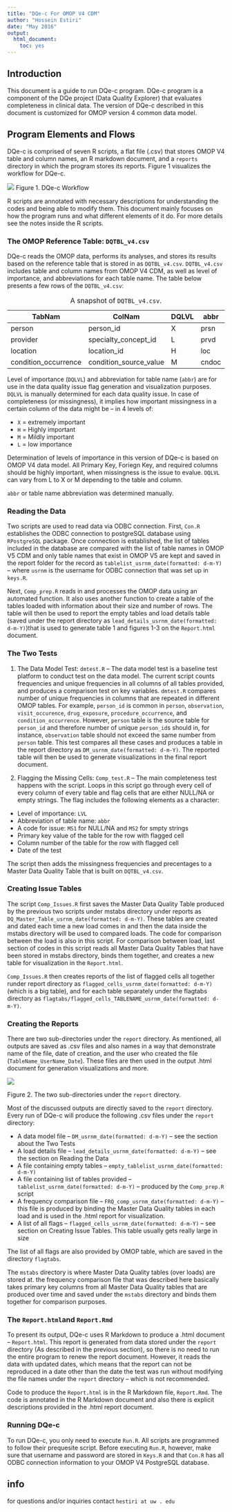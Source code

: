 ```yaml
---
title: "DQe-c For OMOP V4 CDM"
author: "Hossein Estiri"
date: "May 2016"
output: 
  html_document: 
    toc: yes
---
```

## Introduction
This document is a guide to run DQe-c program. DQe-c program is a component of the DQe project (Data Quality Explorer) that evaluates completeness in clinical data. The version of DQe-c described in this document is customized for OMOP version 4 common data model.

## Program Elements and Flows
DQe-c is comprised of seven R scripts, a flat file (.csv) that stores OMOP V4 table and column names, an R markdown document, and a `reports` directory in which the program stores its reports. Figure 1 visualizes the workflow for DQe-c.  


![](gitfigs/DQe-c_flow.png)
Figure 1. DQe-c Workflow

R scripts are annotated with necessary descriptions for understanding the codes and being able to modify them. This document mainly focuses on how the program runs and what different elements of it do. For more details see the notes inside the R scripts.

### The OMOP Reference Table: `DQTBL_v4.csv`
DQe-c reads the OMOP data, performs its analyses, and stores its results based on the reference table that is stored in as `DQTBL_v4.csv`.
`DQTBL_v4.csv` includes table and column names from OMOP V4 CDM, as well as level of importance, and abbreviations for each table name.
The table below presents a few rows of the `DQTBL_v4.csv`:

TabNam | ColNam | DQLVL | abbr
------ | ------ | ----- | ----
person | person_id | X | prsn
provider |	specialty_concept_id | L	| prvd
location |	location_id	| H |	loc
condition_occurrence |	condition_source_value	| M	| cndoc

Table:  A snapshot of `DQTBL_v4.csv`.

Level of importance (`DQLVL`) and abbreviation for table name (`abbr`) are for use in the data quality issue flag generation and visualization purposes. `DQLVL` is manually determined for each data quality issue. In case of completeness (or missingness), it implies how important missingness in a certain column of the data might be -- in 4 levels of:

  * `X` = extremely important
  * `H` = Highly important
  * `M` = Mildly important
  * `L` = low importance
  
Determination of levels of importance in this version of DQe-c is based on OMOP V4 data model. All Primary Key, Foriegn Key, and required columns should be highly important, when missingness is the issue to evalue.  `DQLVL` can vary from L to X or M depending to the table and column. 

`abbr` or table name abbreviation was determined manually.

### Reading the Data

Two scripts are used to read data via ODBC connection. First, `Con.R` establishes the ODBC connection to postgreSQL database using `RPostgreSQL` package. Once connection is established, the list of tables included in the database are compared with the list of table names in OMOP V5 CDM and only table names that exist in OMOP V5 are kept and saved in the report folder for the record as `tablelist_usrnm_date(formatted: d-m-Y)` -- where `usrnm` is the username for ODBC connection that was set up in `keys.R`.

Next, `Comp_prep.R` reads in and processes the OMOP data using an automated function. It also uses another function to create a table of the tables loaded with information about their size and number of rows. The table will then be used to report the empty tables and load details table (saved under the report directory as `lead_details_usrnm_date(formatted: d-m-Y)`)that is used to generate table 1 and figures 1-3 on the `Report.html` document.  

### The Two Tests
1. The Data Model Test: `dmtest.R` -- 
The data model test is a baseline test platform to conduct test on the data model. The current script counts frequencies and unique frequencies in all columns of all tables provided, and produces a comparison test on key variables. `dmtest.R` compares number of unique frequencies in columns that are repeated in different OMOP tables. For example, `person_id` is common in `person`, `observation`, `visit_occurence`, `drug_exposure`, `procedure_occurrence`, and `condition_occurrence`. However, `person` table is the source table for `person_id` and therefore number of unique `person_id`s should in, for instance, `observation` table should not exceed the same number from `person` table. This test compares all these cases and produces a table in the report directory as `DM_usrnm_date(formatted: d-m-Y)`. The reported table will then be used to generate visualizations in the final report document.

2. Flagging the Missing Cells: `Comp_test.R` -- 
The main completeness test happens with the script. Loops in this script go through every cell of every column of every table and flag cells that are either NULL/NA or empty strings. The flag includes the following elements as a character:

* Level of importance: `LVL`
* Abbreviation of table name: `abbr`
* A code for issue: `MS1` for NULL/NA and `MS2` for smpty strings
* Primary key value of the table for the row with flagged cell
* Column number of the table for the row with flagged cell
* Date of the test

The script then adds the missingness frequencies and precentages to a Master Data Quality Table that is built on `DQTBL_v4.csv`.

### Creating Issue Tables
The script `Comp_Issues.R` first saves the Master Data Quality Table produced by the previous two scripts under mstabs directory under reports as `DQ_Master_Table_usrnm_date(formatted: d-m-Y)`. These tables are created and dated each time a new load comes in and then the data inside the mstabs directory will be used to compared loads. The code for comparison between the load is also in this script. For comparison between load, last section of codes in this script reads all Master Data Quality Tables that have been stored in mstabs directory, binds them together, and creates a new table for visualization in the `Report.html`.

`Comp_Issues.R` then creates reports of the list of flagged cells all together runder report directory as `flagged_cells_usrnm_date(formatted: d-m-Y)` (which is a big table), and for each table separately under the flagtabs directory as `flagtabs/flagged_cells_TABLENAME_usrnm_date(formatted: d-m-Y)`.

### Creating the Reports
There are two sub-directories under the `report` directory. As mentioned, all outputs are saved as .csv files and also names in a way that demonstrate name of the file, date of creation, and the user who created the file (`TableName_UserName_Date`). These files are then used in the output .html document for generation visualizations and more. 

![](gitfigs/reports.png)

Figure 2. The two sub-directories under the `report` directory.

Most of the discussed outputs are directly saved to the `report` directory. Every run of DQe-c will produce the following .csv files under the `report` directory:

* A data model file -- `DM_usrnm_date(formatted: d-m-Y)`  -- see the section about the Two Tests
* A load details file -- `lead_details_usrnm_date(formatted: d-m-Y)` -- see the section on Reading the Data 
* A file containing empty tables -- `empty_tablelist_usrnm_date(formatted: d-m-Y)`
* A file containing list of tables provided -- `tablelist_usrnm_date(formatted: d-m-Y)` -- produced by the `Comp_prep.R` script
* A frequency comparison file -- `FRQ_comp_usrnm_date(formatted: d-m-Y)` -- this file is produced by binding the Master Data Quality tables in each load and is used in the .html report for visualization.
* A list of all flags -- `flagged_cells_usrnm_date(formatted: d-m-Y)` -- see section on Creating Issue Tables. This table usually gets really large in size

The list of all flags are also provided by OMOP table, which are saved in the directory `flagtabs`.

The `mstabs` directory is where Master Data Quality tables (over loads) are stored at. the frequency comparison file that was described here basically takes primary key columns from all Master Data Quality tables that are produced over time and saved under the `mstabs` directory and binds them together for comparison purposes.

### The `Report.html`and `Report.Rmd`

To present its output, DQe-c uses R Markdown to produce a .html document -- `Report.html`. This report is generated from data stored under the `report` directory (As described in the previous section), so there is no need to run the entire program to renew the report document. However, it reads the data with updated dates, which means that the report can not be reproduced in a date other than the date the test was run without modifying the file names under the `report` directory -- which is not recommended.

Code to produce the `Report.html` is in the R Markdown file, `Report.Rmd`. The code is annotated in the R Markdown document and also there is explicit descriptions provided in the .html report document.

### Running DQe-c
To run DQe-c, you only need to execute `Run.R`. All scripts are programmed to follow their prequesite script. Before executing `Run.R`, however, make sure that username and password are stored in `Keys.R` and that `Con.R` has all ODBC connection information to your OMOP V4 PostgreSQL database.


## info
for questions and/or inquiries contact `hestiri at uw . edu`
